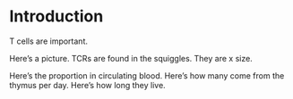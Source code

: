 # Introduction {#introduction}

T cells are important.

Here's a picture. TCRs are found in the squiggles. They are x size.

Here's the proportion in circulating blood. Here's how many come from the thymus per day. Here's how long they live.